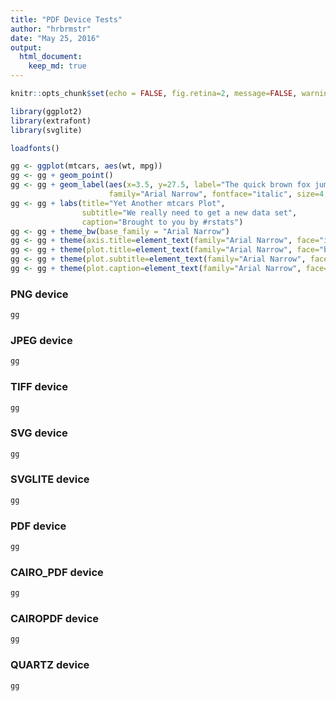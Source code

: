 ```yaml
---
title: "PDF Device Tests"
author: "hrbrmstr"
date: "May 25, 2016"
output: 
  html_document:
    keep_md: true
---
```


```r
knitr::opts_chunk$set(echo = FALSE, fig.retina=2, message=FALSE, warning=FALSE)
```

```r
library(ggplot2)
library(extrafont)
library(svglite)

loadfonts()

gg <- ggplot(mtcars, aes(wt, mpg))
gg <- gg + geom_point()
gg <- gg + geom_label(aes(x=3.5, y=27.5, label="The quick brown fox jumped\nover the lazy dog."),
                      family="Arial Narrow", fontface="italic", size=4, label.size=0)
gg <- gg + labs(title="Yet Another mtcars Plot",
                subtitle="We really need to get a new data set",
                caption="Brought to you by #rstats")
gg <- gg + theme_bw(base_family = "Arial Narrow")
gg <- gg + theme(axis.title=element_text(family="Arial Narrow", face="italic"))
gg <- gg + theme(plot.title=element_text(family="Arial Narrow", face="bold"))
gg <- gg + theme(plot.subtitle=element_text(family="Arial Narrow", face="italic"))
gg <- gg + theme(plot.caption=element_text(family="Arial Narrow", face="plain"))
```

### PNG device

```r
gg
```

### JPEG device

```r
gg
```

### TIFF device

```r
gg
```

### SVG device

```r
gg
```

### SVGLITE device

```r
gg
```

### PDF device

```r
gg
```

### CAIRO_PDF device

```r
gg
```

### CAIROPDF device

```r
gg
```

### QUARTZ device

```r
gg
```
